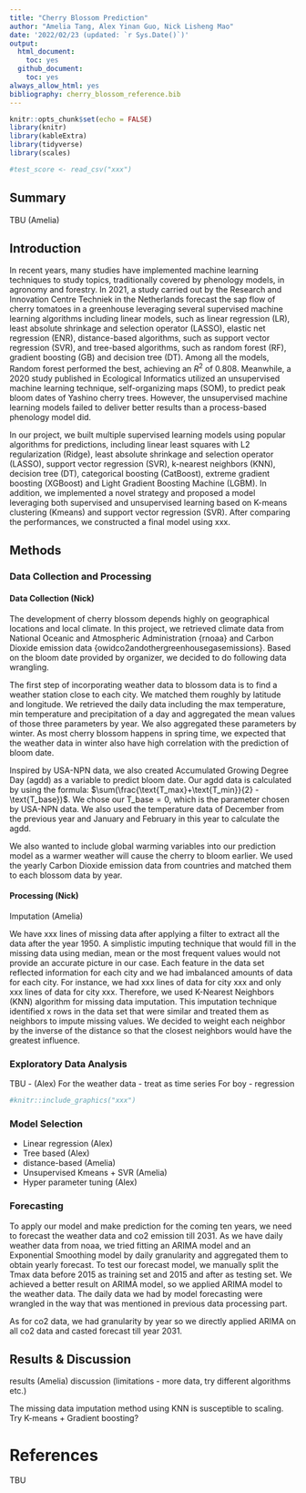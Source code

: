 ```yaml
---
title: "Cherry Blossom Prediction"
author: "Amelia Tang, Alex Yinan Guo, Nick Lisheng Mao"
date: '2022/02/23 (updated: `r Sys.Date()`)'
output:
  html_document:
    toc: yes
  github_document:
    toc: yes
always_allow_html: yes
bibliography: cherry_blossom_reference.bib
---
```


```r
knitr::opts_chunk$set(echo = FALSE)
library(knitr)
library(kableExtra)
library(tidyverse)
library(scales)
```

```r
#test_score <- read_csv("xxx") 
``` 

## Summary

TBU (Amelia)

## Introduction

In recent years, many studies have implemented machine learning techniques to study topics, traditionally covered by phenology models, in agronomy and forestry. In 2021, a study carried out by the Research and Innovation Centre Techniek in the Netherlands forecast the sap flow of cherry tomatoes in a greenhouse leveraging several supervised machine learning algorithms including linear models, such as linear regression (LR), least absolute shrinkage and selection operator (LASSO), elastic net regression (ENR), distance-based algorithms, such as support vector regression (SVR), and tree-based algorithms, such as random forest (RF), gradient boosting (GB) and decision tree (DT). Among all the models, Random forest performed the best, achieving an $R^2$ of $0.808$. Meanwhile, a 2020 study published in Ecological Informatics utilized an unsupervised machine learning technique, self-organizing maps (SOM), to predict peak bloom dates of Yashino cherry trees. However, the unsupervised machine learning models failed to deliver better results than a process-based phenology model did. 

In our project, we built multiple supervised learning models using popular algorithms for predictions, including linear least squares with L2 regularization (Ridge), least absolute shrinkage and selection operator (LASSO), support vector regression (SVR), k-nearest neighbors (KNN), decision tree (DT), categorical boosting (CatBoost), extreme gradient boosting (XGBoost) and Light Gradient Boosting Machine (LGBM). In addition, we implemented a novel strategy and proposed a model leveraging both supervised and unsupervised learning based on K-means clustering (Kmeans) and support vector regression (SVR). After comparing the performances, we constructed a final model using xxx.        

## Methods
### Data Collection and Processing 

#### Data Collection (Nick)
The development of cherry blossom depends highly on geographical locations and local climate. In this project, we retrieved climate data from National Oceanic and Atmospheric Administration {rnoaa} and Carbon Dioxide emission data {owidco2andothergreenhousegasemissions}. Based on the bloom date provided by organizer, we decided to do following data wrangling.  

The first step of incorporating weather data to blossom data is to find a weather station close to each city. We matched them roughly by latitude and longitude. We retrieved the daily data including the max temperature, min temperature and precipitation of a day and aggregated the mean values of those three parameters by year. We also aggregated these parameters by winter. As most cherry blossom happens in spring time, we expected that the weather data in winter also have high correlation with the prediction of bloom date. 

Inspired by USA-NPN data, we also created Accumulated Growing Degree Day (agdd) as a variable to predict bloom date. Our agdd data is calculated by using the formula: $\sum(\frac{\text{T_max}+\text{T_min}}{2} - \text{T_base})$. We chose our $\text{T_base}=0$, which is the parameter chosen by USA-NPN data. We also used the temperature data of December from the previous year and January and February in this year to calculate the agdd.

We also wanted to include global warming variables into our prediction model as a warmer weather will cause the cherry to bloom earlier. We used the yearly Carbon Dioxide emission data from countries and matched them to each blossom data by year.

#### Processing (Nick)
Imputation (Amelia)

We have xxx lines of missing data after applying a filter to extract all the data after the year 1950. A simplistic imputing technique that would fill in the missing data using median, mean or the most frequent values would not provide an accurate picture in our case. Each feature in the data set reflected information for each city and we had imbalanced amounts of data for each city. For instance, we had xxx lines of data for city xxx and only xxx lines of data for city xxx. Therefore, we used K-Nearest Neighbors (KNN) algorithm for missing data imputation. This imputation technique identified x rows in the data set that were similar and treated them as neighbors to impute missing values. We decided to weight each neighbor by the inverse of the distance so that the closest neighbors would have the greatest influence.         

### Exploratory Data Analysis

TBU - (Alex) 
For the weather data - treat as time series 
For boy - regression 

```r
#knitr::include_graphics("xxx")
```

### Model Selection
- Linear regression (Alex)
- Tree based (Alex)
- distance-based (Amelia)
- Unsupervised Kmeans + SVR (Amelia)
- Hyper parameter tuning (Alex)

### Forecasting 
To apply our model and make prediction for the coming ten years, we need to forecast the weather data and co2 emission till 2031. As we have daily weather data from noaa, we tried fitting an ARIMA model and an Exponential Smoothing model by daily granularity and aggregated them to obtain yearly forecast. To test our forecast model, we manually split the Tmax data before 2015 as training set and 2015 and after as testing set. We achieved a better result on ARIMA model, so we applied ARIMA model to the weather data. The daily data we had by model forecasting were wrangled in the way that was mentioned in previous data processing part. 

As for co2 data, we had granularity by year so we directly applied ARIMA on all co2 data and casted forecast till year 2031.

## Results & Discussion
results (Amelia)
discussion (limitations - more data, try different algorithms etc.)

The missing data imputation method using KNN is susceptible to scaling. 
Try K-means + Gradient boosting? 

# References
TBU 
